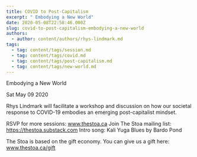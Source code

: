 ```yaml
---
title: COVID to Post-Capitalism
excerpt: " Embodying a New World"
date: 2020-05-08T22:58:46.000Z
slug: covid-to-post-capitalism-embodying-a-new-world
authors:
  - author: content/authors/rhys-lindmark.md
tags:
  - tag: content/tags/session.md
  - tag: content/tags/covid.md
  - tag: content/tags/post-capitalism.md
  - tag: content/tags/new-world.md
---
```




 Embodying a New World

Sat May 09 2020

Rhys Lindmark will facilitate a workshop and discussion on how our societal response to COVID-19 embodies an emerging post-capitalist mindset.

RSVP for more sessions: www.thestoa.ca
Join The Stoa mailing list: https://thestoa.substack.com
Intro song: Kali Yuga Blues by Bardo Pond

The Stoa is based on the gift economy. You can give us a gift here: www.thestoa.ca/gift


